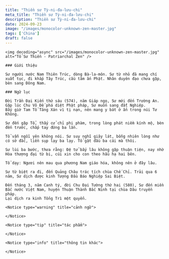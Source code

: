 ```yaml
---
title: "Thiền sư Tỳ-ni-đa-lưu-chi"
meta_title: "Thiền sư Tỳ-ni-đa-lưu-chi"
description: "Thiền sư Tỳ-ni-đa-lưu-chi"
date: 2024-09-23
image: "/images/monocolor-unknown-zen-master.jpg"
tags: ['China']
draft: false
---
```


<div className="grid xl:grid-cols-8 lg:grid-cols-8 md:grid-cols-2 sm:grid-cols-2 xs:grid-cols-1 gap-8 bg-body dark:bg-darkmode-body">

  <div className="lg:col-span-3 md:col-span-1">

    <img decoding="async" src="/images/monocolor-unknown-zen-master.jpg" alt="Tổ Sư Thiền - Patriarchal Zen" />

    ### Giới thiệu

    Sư người nước Nam Thiên Trúc, dòng Bà-la-môn. Sư từ nhỏ đã mang chí xuất tục, đi khắp Tây Trúc, cầu tâm ấn Phật. Nhân duyên đạo chưa gặp, bèn sang Ðông Nam.

  </div>

  <div className="lg:col-span-5 md:col-span-1">

    ### Ngữ lục

    Ðời Trần Ðại Kiến thứ sáu (574), năm Giáp ngọ, Sư mới đến Trường An. Gặp lúc Chu Võ Ðế phá diệt Phật pháp, Sư muốn sang đất Nghiệp.
    Bấy giờ Tam Tổ Tăng Xán vì tị nạn, nên mang y bát ở ẩn trong núi Tư Không.

    Sư đến gặp Tổ, thấy cử chỉ phi phàm, trong lòng phát niềm kính mộ, bèn đến trước, chấp tay đứng ba lần.

    Tổ vẫn ngồi yên không nói. Sư suy nghĩ giây lát, bỗng nhiên lòng như có sở đắc, liền sụp lạy ba lạy. Tổ gật đầu ba cái mà thôi.

    Sư lùi ba bước, thưa rằng: Ðệ tử bấy lâu không gặp thuận tiện, nay nhờ Hòa thượng đại từ bi, cúi xin cho con theo hầu hạ hai bên.

    Tổ dạy: Ngươi nên mau qua phương Nam giáo hóa, không nên ở đây lâu.

    Sư từ biệt ra đi, đến Quảng Châu trác tích chùa Chế Chỉ. Trải qua 6 năm, Sư dịch được kinh Tượng Đầu Báo Nghiệp Sai Biệt.

    Ðến tháng 3, năm Canh tý, đời Chu Ðại Tường thứ hai (580), Sư đến miền Bắc nước Việt Nam, huyện Thuận Thành Bắc Ninh tại chùa Dâu truyền pháp.
    Lại dịch ra kinh Tổng Trì một quyển.

    <Notice type="warning" title="cảnh ngữ">

    </Notice>

    <Notice type="tip" title="tác phẩm">

    </Notice>

    <Notice type="info" title="thông tin khác">

    </Notice>

  </div>

</div>
